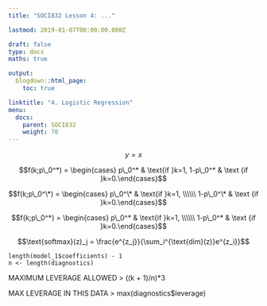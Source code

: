 ```yaml
---
title: "SOCI832 Lesson 4: ..."

lastmod: 2019-01-07T00:00:00.000Z

draft: false
type: docs
maths: true

output:
  blogdown::html_page:
    toc: true

linktitle: "4. Logistic Regression"
menu:
  docs:
    parent: SOCI832
    weight: 70
---
```



$$ y = x $$

$$f(k;p\_0^*) = \begin{cases} p\_0^* & \text{if }k=1, 1-p\_0^* & \text {if }k=0.\end{cases}$$


$$f(k;p\_0^\*) = \begin{cases} p\_0^\* & \text{if }k=1, \\\\\\ 1-p\_0^\* & \text {if }k=0.\end{cases}$$

<div> 
$$f(k;p\_0^*) = \begin{cases} p\_0^* & \text{if }k=1, \\\\\\
1-p\_0^* & \text {if }k=0.\end{cases}$$
</div> 

<div>
$$\text{softmax}(z)_j = \frac{e^{z_j}}{\sum_i^{\text{dim}(z)}e^{z_i}}$$ 
</div>  
  
    length(model_1$coefficients) - 1
    n <- length(diagnostics) 

MAXIMUM LEVERAGE ALLOWED >
    ((k + 1)/n)*3 

MAX LEVERAGE IN THIS DATA >
    max(diagnostics$leverage)
